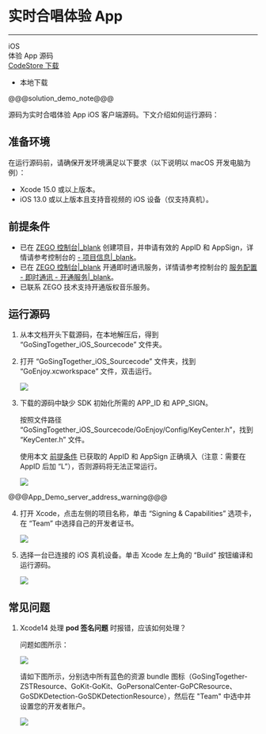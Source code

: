 # 实时合唱体验 App

- - -

<div class="download-area">
  <div class="sdk-download-item-wrapper">
    <div class="sdk-fun">iOS</div>
    <div class="download-title">体验 App 源码</div>
    <div class="download-selector">
      <div class="download-select-wrapper" style="padding-right: 0;">
        <a class="download-target-btn" href="https://codestore.zego.im/project/16">CodeStore 下载</a>
        <ul class="download-dropdown-list">
          <li data-href=""
            class="dropdown-option">
            本地下载
          </li>
        </ul>
      </div>
    </div>
  </div>
</div>



@@@solution_demo_note@@@

源码为实时合唱体验 App iOS 客户端源码。下文介绍如何运行源码：


## 准备环境

在运行源码前，请确保开发环境满足以下要求（以下说明以 macOS 开发电脑为例）：

- Xcode 15.0 或以上版本。
- iOS 13.0 或以上版本且支持音视频的 iOS 设备（仅支持真机）。

## 前提条件

- 已在 [ZEGO 控制台\|_blank](https://console.zego.im) 创建项目，并申请有效的 AppID 和 AppSign，详情请参考控制台的 [- 项目信息\|_blank](#12107)。
- 已在 [ZEGO 控制台\|_blank](https://console.zego.im) 开通即时通讯服务，详情请参考控制台的 [服务配置 - 即时通讯 - 开通服务\|_blank](#14994)。
- 已联系 ZEGO 技术支持开通版权音乐服务。


## 运行源码

1. 从本文档开头下载源码，在本地解压后，得到 “GoSingTogether_iOS_Sourcecode” 文件夹。
   
2. 打开 “GoSingTogether_iOS_Sourcecode” 文件夹，找到 “GoEnjoy.xcworkspace” 文件，双击运行。  

    <Frame width="512" height="auto" caption=""><img src="https://storage.zego.im/sdk-doc/Pics/GoEnjoy/online_KTV/SampleCodes/GoChat_xcworkspace_iOS.jpg" /></Frame>

3. 下载的源码中缺少 SDK 初始化所需的 APP_ID 和 APP_SIGN。

    按照文件路径 “GoSingTogether_iOS_Sourcecode/GoEnjoy/Config/KeyCenter.h”，找到 “KeyCenter.h” 文件。

    使用本文 [前提条件](15749#1_2) 已获取的 AppID 和 AppSign 正确填入（注意：需要在 AppID 后加 “L”），否则源码将无法正常运行。

    <Frame width="512" height="auto" caption=""><img src="https://storage.zego.im/sdk-doc/Pics/GoEnjoy/online_KTV/SampleCodes/keycenter.jpg" /></Frame>

@@@App_Demo_server_address_warning@@@

   
4. 打开 Xcode，点击左侧的项目名称，单击 “Signing & Capabilities” 选项卡，在 “Team” 中选择自己的开发者证书。  
    <Frame width="512" height="auto" caption=""><img src="https://storage.zego.im/sdk-doc/Pics/GoEnjoy/online_KTV/SampleCodes/Signing_Capabilities_iOS.jpg" /></Frame>

5. 选择一台已连接的 iOS 真机设备。单击 Xcode 左上角的 “Build” 按钮编译和运行源码。  
    <Frame width="512" height="auto" caption=""><img src="https://storage.zego.im/sdk-doc/Pics/GoEnjoy/online_KTV/SampleCodes/demo_build_iOS.jpg" /></Frame>

## 常见问题

1. Xcode14 处理 **pod 签名问题** 时报错，应该如何处理？
    
   问题如图所示：

    <Frame width="512" height="auto" caption=""><img src="https://storage.zego.im/sdk-doc/Pics/GoEnjoy/online_KTV/SampleCodes/error.jpg" /></Frame>

    请如下图所示，分别选中所有蓝色的资源 bundle 图标（GoSingTogether-ZSTResource、GoKit-GoKit、GoPersonalCenter-GoPCResource、GoSDKDetection-GoSDKDetectionResource），然后在 "Team" 中选中并设置您的开发者账户。

    <Frame width="512" height="auto" caption=""><img src="https://storage.zego.im/sdk-doc/Pics/GoEnjoy/online_KTV/SampleCodes/code_sign.jpg" /></Frame>
